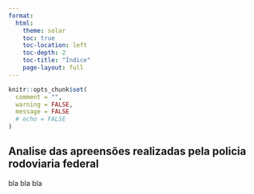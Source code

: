 ```yaml
---
format:
  html:
    theme: solar
    toc: true
    toc-location: left
    toc-depth: 2
    toc-title: "Índice"
    page-layout: full
---
```


```r
knitr::opts_chunk$set(
  comment = "",
  warning = FALSE,
  message = FALSE
  # echo = FALSE
)
```

## Analise das apreensões realizadas pela policia rodoviaria federal

bla bla bla
